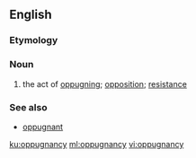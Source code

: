 ==English==
===Etymology===
{{suffix|oppugnant|cy|lang=en}}

{{etystub}}

===Noun===
{{en-noun|oppugnancies}}

#the act of [[oppugn]]ing; [[opposition]]; [[resistance]]
===See also===
*[[oppugnant]]

[[ku:oppugnancy]]
[[ml:oppugnancy]]
[[vi:oppugnancy]]